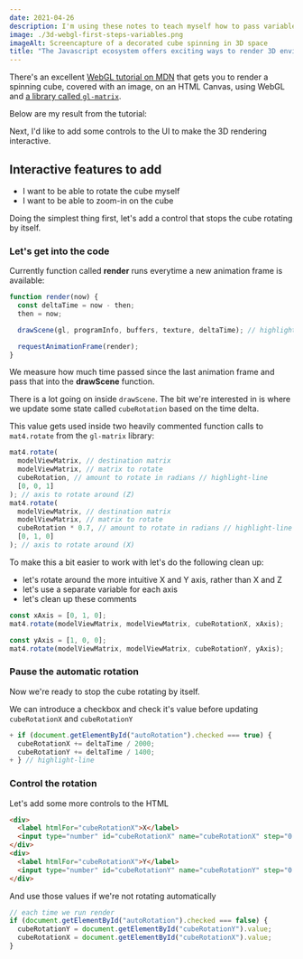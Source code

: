 ```yaml
---
date: 2021-04-26
description: I'm using these notes to teach myself how to pass variables into a WebGL 3D rendering. First up, rotation and lighting
image: ./3d-webgl-first-steps-variables.png
imageAlt: Screencapture of a decorated cube spinning in 3D space
title: "The Javascript ecosystem offers exciting ways to render 3D environments. I've wanted to look into this area for some time. Here, I'm taking my first steps with WebGL. I want to build a UI with basic controls and an interactive 3D canvas"
---
```


There's an excellent [WebGL tutorial on MDN](https://developer.mozilla.org/en-US/docs/Web/API/WebGL_API/Tutorial) that gets you to render a spinning cube, covered with an image, on an HTML Canvas, using WebGL and [a library called `gl-matrix`](https://github.com/toji/gl-matrix).

Below are my result from the tutorial:

<EmbedFrame src="/embeds/3d-web-gl-first-steps-variables/simple-spinning-cube/" />

Next, I'd like to add some controls to the UI to make the 3D rendering interactive.

## Interactive features to add

- I want to be able to rotate the cube myself
- I want to be able to zoom-in on the cube

Doing the simplest thing first, let's add a control that stops the cube rotating by itself.

### Let's get into the code

Currently function called **render** runs everytime a new animation frame is available:

```js
function render(now) {
  const deltaTime = now - then;
  then = now;

  drawScene(gl, programInfo, buffers, texture, deltaTime); // highlight-line

  requestAnimationFrame(render);
}
```

We measure how much time passed since the last animation frame and pass that into the **drawScene** function.

There is a lot going on inside `drawScene`. The bit we're interested in is where we update some state called `cubeRotation` based on the time delta.

This value gets used inside two heavily commented function calls to `mat4.rotate` from the `gl-matrix` library:

```js
mat4.rotate(
  modelViewMatrix, // destination matrix
  modelViewMatrix, // matrix to rotate
  cubeRotation, // amount to rotate in radians // highlight-line
  [0, 0, 1]
); // axis to rotate around (Z)
mat4.rotate(
  modelViewMatrix, // destination matrix
  modelViewMatrix, // matrix to rotate
  cubeRotation * 0.7, // amount to rotate in radians // highlight-line
  [0, 1, 0]
); // axis to rotate around (X)
```

To make this a bit easier to work with let's do the following clean up:

- let's rotate around the more intuitive X and Y axis, rather than X and Z
- let's use a separate variable for each axis
- let's clean up these comments

```js
const xAxis = [0, 1, 0];
mat4.rotate(modelViewMatrix, modelViewMatrix, cubeRotationX, xAxis);

const yAxis = [1, 0, 0];
mat4.rotate(modelViewMatrix, modelViewMatrix, cubeRotationY, yAxis);
```

### Pause the automatic rotation

Now we're ready to stop the cube rotating by itself.

We can introduce a checkbox and check it's value before updating `cubeRotationX` and `cubeRotationY`

```js
+ if (document.getElementById("autoRotation").checked === true) {
  cubeRotationX += deltaTime / 2000;
  cubeRotationY += deltaTime / 1400;
+ } // highlight-line
```

<EmbedFrame src="/embeds/3d-web-gl-first-steps-variables/pause-spinning-cube/" />

### Control the rotation

Let's add some more controls to the HTML

```html
<div>
  <label htmlFor="cubeRotationX">X</label>
  <input type="number" id="cubeRotationX" name="cubeRotationX" step="0.05" />
</div>
<div>
  <label htmlFor="cubeRotationX">Y</label>
  <input type="number" id="cubeRotationY" name="cubeRotationY" step="0.05" />
</div>
```

And use those values if we're not rotating automatically

```js
// each time we run render
if (document.getElementById("autoRotation").checked === false) {
  cubeRotationY = document.getElementById("cubeRotationY").value;
  cubeRotationX = document.getElementById("cubeRotationX").value;
}
```

<EmbedFrame src="/embeds/3d-web-gl-first-steps-variables/control-spinning-cube/" />

<Stub />
